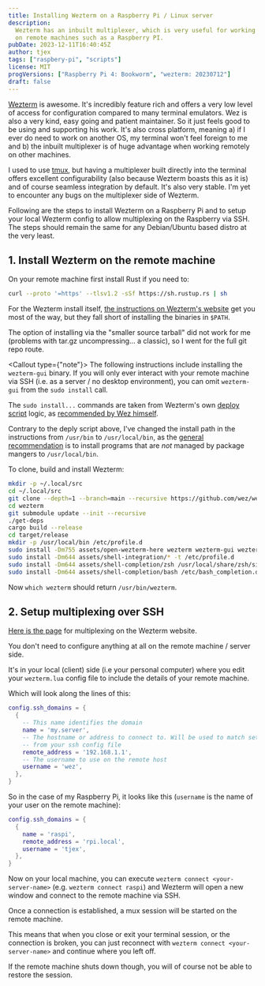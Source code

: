 ```yaml
---
title: Installing Wezterm on a Raspberry Pi / Linux server
description:
  Wezterm has an inbuilt multiplexer, which is very useful for working via SSH
  on remote machines such as a Raspberry PI.
pubDate: 2023-12-11T16:40:45Z
author: tjex
tags: ["raspbery-pi", "scripts"]
license: MIT
progVersions: ["Raspberry Pi 4: Bookworm", "wezterm: 20230712"]
draft: false
---
```



[Wezterm](https://wezfurlong.org/wezterm/) is awesome. It's incredibly feature
rich and offers a very low level of access for configuration compared to many
terminal emulators. Wez is also a very kind, easy going and patient maintainer.
So it just feels good to be using and supporting his work. It's also cross
platform, meaning a) if I ever do need to work on another OS, my terminal won't
feel foreign to me and b) the inbuilt multiplexer is of huge advantage when
working remotely on other machines.

I used to use [tmux](https://github.com/tmux/tmux/wiki), but having a
multiplexer built directly into the terminal offers excellent configurability
(also because Wezterm boasts this as it is) and of course seamless integration
by default. It's also very stable. I'm yet to encounter any bugs on the
multiplexer side of Wezterm.

Following are the steps to install Wezterm on a Raspberry Pi and to setup your
local Wezterm config to allow multiplexing on the Raspberry via SSH. The steps
should remain the same for any Debian/Ubuntu based distro at the very least.

## 1. Install Wezterm on the remote machine

On your remote machine first install Rust if you need to:

```bash
curl --proto '=https' --tlsv1.2 -sSf https://sh.rustup.rs | sh
```

For the Wezterm install itself,
[the instructions on Wezterm's website](https://wezfurlong.org/wezterm/install/source.html)
get you most of the way, but they fall short of installing the binaries in
`$PATH`.

The option of installing via the "smaller source tarball" did not work for me
(problems with tar.gz uncompressing... a classic), so I went for the full git
repo route.

<Callout type={"note"}>
  The following instructions include installing the `wezterm-gui` binary. If you
  will only ever interact with your remote machine via SSH (i.e. as a server /
  no desktop environment), you can omit `wezterm-gui` from the `sudo install`
  call.
</Callout>

The `sudo install...` commands are taken from Wezterm's own
[deploy script](https://github.com/wez/wezterm/blob/e3cd2e93d0ee5f3af7f3fe0af86ffad0cf8c7ea8/ci/deploy.sh#L209C1-L241C4)
logic, as
[recommended by Wez himself](https://github.com/wez/wezterm/discussions/2128).

Contrary to the deply script above, I've changed the install path in the
instructions from `/usr/bin` to `/usr/local/bin`, as the
[general recommendation](https://www.baeldung.com/linux/differences-bin-sbin-usr-local#5-usrlocalbin)
is to install programs that are _not_ managed by package mangers to
`/usr/local/bin`.

To clone, build and install Wezterm:

```bash
mkdir -p ~/.local/src
cd ~/.local/src
git clone --depth=1 --branch=main --recursive https://github.com/wez/wezterm.git
cd wezterm
git submodule update --init --recursive
./get-deps
cargo build --release
cd target/release
mkdir -p /usr/local/bin /etc/profile.d
sudo install -Dm755 assets/open-wezterm-here wezterm wezterm-gui wezterm-mux-server strip-ansi-escapes -t /usr/local/bin
sudo install -Dm644 assets/shell-integration/* -t /etc/profile.d
sudo install -Dm644 assets/shell-completion/zsh /usr/local/share/zsh/site-functions/_wezterm
sudo install -Dm644 assets/shell-completion/bash /etc/bash_completion.d/wezterm
```

Now `which wezterm` should return `/usr/bin/wezterm`.

## 2. Setup multiplexing over SSH

[Here is the page](https://wezfurlong.org/wezterm/multiplexing.html#multiplexing)
for multiplexing on the Wezterm website.

You don't need to configure anything at all on the remote machine / server side.

It's in your local (client) side (i.e your personal computer) where you edit
your `wezterm.lua` config file to include the details of your remote machine.

Which will look along the lines of this:

```lua
config.ssh_domains = {
  {
    -- This name identifies the domain
    name = 'my.server',
    -- The hostname or address to connect to. Will be used to match settings
    -- from your ssh config file
    remote_address = '192.168.1.1',
    -- The username to use on the remote host
    username = 'wez',
  },
}
```

So in the case of my Raspberry Pi, it looks like this (`username` is the name of
your user on the remote machine):

```lua
config.ssh_domains = {
  {
    name = 'raspi',
    remote_address = 'rpi.local',
    username = 'tjex',
  },
}
```

Now on your local machine, you can execute `wezterm connect <your-server-name>`
(e.g. `wezterm connect raspi`) and Wezterm will open a new window and connect to
the remote machine via SSH.

Once a connection is established, a mux session will be started on the remote
machine.

This means that when you close or exit your terminal session, or the connection
is broken, you can just reconnect with `wezterm connect <your-server-name>` and
continue where you left off.

If the remote machine shuts down though, you will of course not be able to
restore the session.
